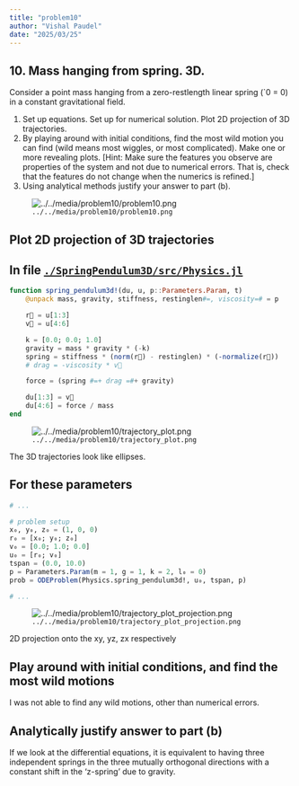 ```yaml
---
title: "problem10"
author: "Vishal Paudel"
date: "2025/03/25"
---
```


::: {.callout collapse=true}
# 10\. **Mass hanging from spring. 3D.**

Consider a point mass hanging from a zero-restlength linear spring (`0 = 0) in a constant gravitational field.

1. Set up equations. Set up for numerical solution. Plot 2D projection of 3D trajectories.
1. By playing around with initial conditions, find the most wild motion you can find (wild means most wiggles, or most complicated). Make one or more revealing plots. [Hint: Make sure the features you observe are properties of the system and not due to numerical errors. That is, check that the features do not change when the numerics is refined.]
1. Using analytical methods justify your answer to part (b).

![`../../media/problem10/problem10.png`](../../media/problem10/problem10.png)
:::

## Plot 2D projection of 3D trajectories

::: {.callout collapse=true}
# In file [`./SpringPendulum3D/src/Physics.jl`](./SpringPendulum3D/src/Physics.jl)

```julia
function spring_pendulum3d!(du, u, p::Parameters.Param, t)
    @unpack mass, gravity, stiffness, restinglen#=, viscosity=# = p

    r⃗ = u[1:3]
    v⃗ = u[4:6]

    k = [0.0; 0.0; 1.0]
    gravity = mass * gravity * (-k)
    spring = stiffness * (norm(r⃗) - restinglen) * (-normalize(r⃗))
    # drag = -viscosity * v⃗

    force = (spring #=+ drag =#+ gravity)

    du[1:3] = v⃗
    du[4:6] = force / mass
end
```
:::

::: {#fig-p10traj}
![`../../media/problem10/trajectory_plot.png`](../../media/problem10/trajectory_plot.png)

The 3D trajectories look like ellipses.
:::

::: {.callout}
# For these parameters

```julia
# ...

# problem setup
x₀, y₀, z₀ = (1, 0, 0)
r₀ = [x₀; y₀; z₀]
v₀ = [0.0; 1.0; 0.0]
u₀ = [r₀; v₀]
tspan = (0.0, 10.0)
p = Parameters.Param(m = 1, g = 1, k = 2, l₀ = 0)
prob = ODEProblem(Physics.spring_pendulum3d!, u₀, tspan, p)

# ...
```
:::

::: {#fig-p10trajproj}
![`../../media/problem10/trajectory_plot_projection.png`](../../media/problem10/trajectory_plot_projection.png)

2D projection onto the xy, yz, zx respectively
:::

## Play around with initial conditions, and find the most wild motions

I was not able to find any wild motions, other than numerical errors.

## Analytically justify answer to part (b)

If we look at the differential equations, it is equivalent to having three independent springs in the three mutually orthogonal directions with a constant shift in the 'z-spring' due to gravity.
